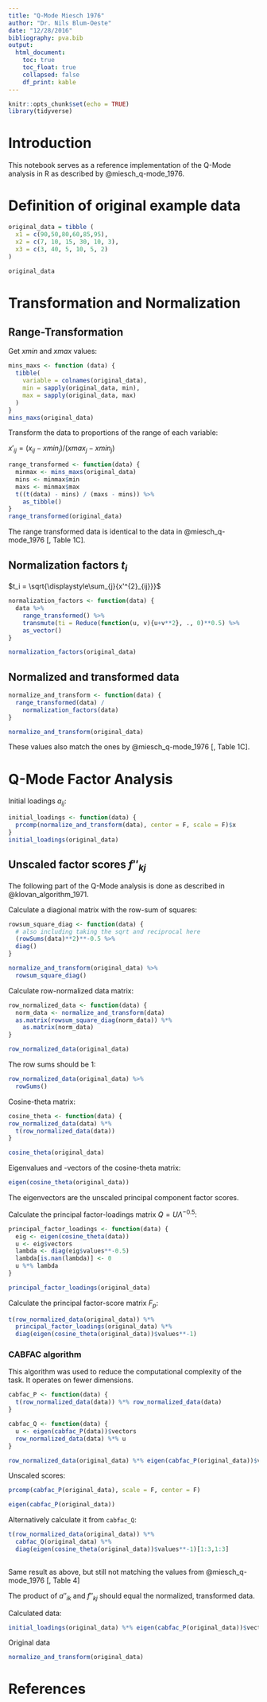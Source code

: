 ```yaml
---
title: "Q-Mode Miesch 1976"
author: "Dr. Nils Blum-Oeste"
date: "12/28/2016"
bibliography: pva.bib
output:
  html_document:
    toc: true
    toc_float: true
    collapsed: false
    df_print: kable
---
```


```r
knitr::opts_chunk$set(echo = TRUE)
library(tidyverse)
```

# Introduction

This notebook serves as a reference implementation of the Q-Mode analysis in R as described by @miesch_q-mode_1976.

# Definition of original example data

```r
original_data = tibble (
  x1 = c(90,50,80,60,85,95),
  x2 = c(7, 10, 15, 30, 10, 3),
  x3 = c(3, 40, 5, 10, 5, 2)
)

original_data
```


# Transformation and Normalization
## Range-Transformation

Get $xmin$ and $xmax$ values:

```r
mins_maxs <- function (data) {
  tibble(
    variable = colnames(original_data),
    min = sapply(original_data, min),
    max = sapply(original_data, max)
  )
}
mins_maxs(original_data)
```

Transform the data to proportions of the range of each variable:

$x'_{ij}=(x_{ij}-xmin_j)/(xmax_j-xmin_j)$

```r
range_transformed <- function(data) {
  minmax <- mins_maxs(original_data)
  mins <- minmax$min
  maxs <- minmax$max
  t((t(data) - mins) / (maxs - mins)) %>%
    as_tibble()
}
range_transformed(original_data)
```

The range transformed data is identical to the data in @miesch_q-mode_1976 [, Table 1C].

## Normalization factors $t_i$

$t_i = \sqrt{\displaystyle\sum_{j}{x'^{2}_{ij}}}$

```r
normalization_factors <- function(data) {
  data %>%
    range_transformed() %>%
    transmute(ti = Reduce(function(u, v){u+v**2}, ., 0)**0.5) %>%
    as_vector()
}

normalization_factors(original_data)
```

## Normalized and transformed data


```r
normalize_and_transform <- function(data) {
  range_transformed(data) / 
    normalization_factors(data)
}

normalize_and_transform(original_data)
```

These values also match the ones by @miesch_q-mode_1976 [, Table 1C].

# Q-Mode Factor Analysis

Initial loadings $a_{ij}$:

```r
initial_loadings <- function(data) {
  prcomp(normalize_and_transform(data), center = F, scale = F)$x
}
initial_loadings(original_data)
```


## Unscaled factor scores $f''_{kj}$

The following part of the Q-Mode analysis is done as described in @klovan_algorithm_1971.

Calculate a diagional matrix with the row-sum of squares:

```r
rowsum_square_diag <- function(data) {
  # also including taking the sqrt and reciprocal here
  (rowSums(data)**2)**-0.5 %>%
  diag()
}

normalize_and_transform(original_data) %>%
  rowsum_square_diag()
```

Calculate row-normalized data matrix:

```r
row_normalized_data <- function(data) {
  norm_data <- normalize_and_transform(data)
  as.matrix(rowsum_square_diag(norm_data)) %*%
    as.matrix(norm_data)
}

row_normalized_data(original_data)
```

The row sums should be 1:

```r
row_normalized_data(original_data) %>%
  rowSums()
```

Cosine-theta matrix:

```r
cosine_theta <- function(data) {
row_normalized_data(data) %*%
  t(row_normalized_data(data))
}

cosine_theta(original_data)
```

Eigenvalues and -vectors of the cosine-theta matrix:

```r
eigen(cosine_theta(original_data))
```

The eigenvectors are the unscaled principal component factor scores.

Calculate the principal factor-loadings matrix $Q=U\Lambda^{-0.5}$:

```r
principal_factor_loadings <- function(data) {
  eig <- eigen(cosine_theta(data))
  u <- eig$vectors
  lambda <- diag(eig$values**-0.5)
  lambda[is.nan(lambda)] <- 0
  u %*% lambda
}

principal_factor_loadings(original_data)
```

Calculate the principal factor-score matrix $F_p$:

```r
t(row_normalized_data(original_data)) %*%
  principal_factor_loadings(original_data) %*%
  diag(eigen(cosine_theta(original_data))$values**-1)

```

### CABFAC algorithm

This algorithm was used to reduce the computational complexity of the task. It operates on fewer dimensions.

```r
cabfac_P <- function(data) {
  t(row_normalized_data(data)) %*% row_normalized_data(data)
}

cabfac_Q <- function(data) {
  u <- eigen(cabfac_P(data))$vectors
  row_normalized_data(data) %*% u
}

row_normalized_data(original_data) %*% eigen(cabfac_P(original_data))$vectors
```

Unscaled scores:

```r
prcomp(cabfac_P(original_data), scale = F, center = F)

eigen(cabfac_P(original_data))
```

Alternatively calculate it from `cabfac_Q`:

```r
t(row_normalized_data(original_data)) %*%
  cabfac_Q(original_data) %*%
  diag(eigen(cosine_theta(original_data))$values**-1)[1:3,1:3]
  
```

Same result as above, but still not matching the values from @miesch_q-mode_1976 [, Table 4]

The product of $a''_{ik}$ and $f''_{kj}$ should equal the normalized, transformed data.

Calculated data:

```r
initial_loadings(original_data) %*% eigen(cabfac_P(original_data))$vectors %>% as_tibble()
```

Original data

```r
normalize_and_transform(original_data)
```


# References